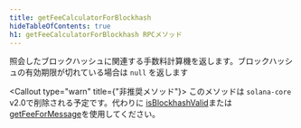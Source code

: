 ```yaml
---
title: getFeeCalculatorForBlockhash
hideTableOfContents: true
h1: getFeeCalculatorForBlockhash RPCメソッド
---
```


照会したブロックハッシュに関連する手数料計算機を返します。ブロックハッシュの有効期限が切れている場合は
`null` を返します

<Callout type="warn" title={"非推奨メソッド"}>
  このメソッドは `solana-core` v2.0で削除される予定です。代わりに
  [isBlockhashValid](/docs/rpc/http/isblockhashvalid)または
  [getFeeForMessage](/docs/rpc/http/getfeeformessage)を使用してください。
</Callout>
